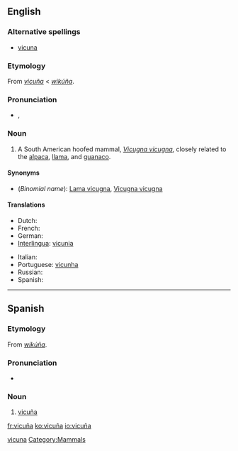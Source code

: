 {{also|vicuna}}
==English==
{{wikipedia}}

===Alternative spellings===
* [[vicuna]]

===Etymology===
From {{etyl|es}} ''[[#Spanish|vicuña]]'' < {{etyl|qwe|en}} ''[[wikúña]]''.

===Pronunciation===
* {{IPA|/vɪˈku:njə/}}, {{SAMPA|/vI"kunj@/}}

===Noun===
{{en-noun}}

# A South American hoofed mammal, ''[[Vicugna vicugna]]'', closely related to the [[alpaca]], [[llama]], and [[guanaco]].

====Synonyms====
* (''Binomial name''): [[Lama vicugna]], [[Vicugna vicugna]]

====Translations====
{{trans-top|vicuña}}
* Dutch: {{t-|nl|vicuña|m}}
* French: {{t+|fr|vigogne|m}}
* German: {{t|de|Vikunja|n}}
* [[Interlingua]]: [[vicunia]]
{{trans-mid}}
* Italian: {{t-|it|vigogna|f}}
* Portuguese: [[vicunha]] {{f}}
* Russian: {{t+|ru|викунья|sc=Cyrl}}
* Spanish: {{t-|es|vicuña|f}}
{{trans-bottom}}

[[Category:English words spelled with diacritics|vicuna]]
[[Category:Mammals]]

----

==Spanish==

===Etymology===
From {{etyl|qwe|es}} ''[[wikúña]]''.

===Pronunciation===
* {{IPA|/biˈkunja/|lang=es}}

===Noun===
{{es-noun-f}}

# [[#English|vicuña]]

[[fr:vicuña]]
[[ko:vicuña]]
[[io:vicuña]]